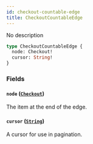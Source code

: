 ```yaml
---
id: checkout-countable-edge
title: CheckoutCountableEdge
---
```


No description

```graphql
type CheckoutCountableEdge {
  node: Checkout!
  cursor: String!
}
```

### Fields

#### `node` ([`Checkout`](../../../developer/api-reference/objects/checkout))

The item at the end of the edge.

#### `cursor` ([`String`](../../../developer/api-reference/scalars/string))

A cursor for use in pagination.
